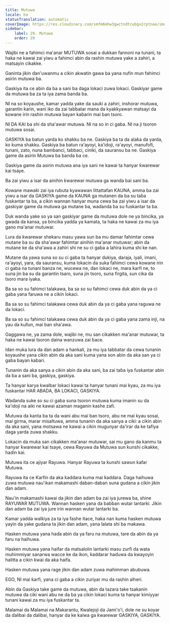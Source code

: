 ```yaml
---
title: Mutuwa
locale: ha
statusTranslation: automatic
coverImage: https://res.cloudinary.com/xmfm6mhw3gwctndtcubgx2rptnae/image/upload/v1740337243/small_cover_educacion_fundamental_a051170f1c.webp
sidebar:
    label: 29. Mutuwa
    order: 29
---
```

Wajibi ne a fahimci ma'anar MUTUWA sosai a dukkan fannoni na tunani, ta haka ne kawai zai yiwu a fahimci abin da rashin mutuwa yake a zahiri, a matsayin cikakke.

Ganinta jikin ɗan'uwanmu a cikin akwatin gawa ba yana nufin mun fahimci asirin mutuwa ba.

Gaskiya ita ce abin da ba a sani ba daga lokaci zuwa lokaci. Gaskiyar game da mutuwa ba za ta iya zama banda ba.

NI na so koyaushe, kamar yadda yake da sauƙi a zahiri, inshorar mutuwa, garantin ƙarin, wani iko da zai tabbatar mana da kyakkyawan matsayi da kowane irin rashin mutuwa bayan kabarin mai ban tsoro.

NI DA KAI ba shi da sha'awar mutuwa. NI na so in ci gaba. NI na ji tsoron mutuwa sosai.

GASKIYA ba batun yarda ko shakku ba ne. Gaskiya ba ta da alaƙa da yarda, ko kuma shakku. Gaskiya ba batun ra'ayoyi, ka'idoji, ra'ayoyi, manufofi, tunani, zato, nuna bambanci, tabbaci, ciniki, da sauransu ba ne. Gaskiya game da asirin Mutuwa ba banda ba ce.

Gaskiya game da asirin mutuwa ana iya sani ne kawai ta hanyar ƙwarewar kai tsaye.

Ba zai yiwu a isar da ainihin ƙwarewar mutuwa ga wanda bai sani ba.

Kowane mawaƙi zai iya rubuta kyawawan littattafan ƘAUNA, amma ba zai yiwu a isar da GASKIYA game da ƘAUNA ga mutanen da ba su taɓa fuskantar ta ba, a cikin wannan hanyar muna cewa ba zai yiwu a isar da gaskiyar game da mutuwa ga mutane ba, waɗanda ba su fuskantar ta ba.

Duk wanda yake so ya san gaskiyar game da mutuwa dole ne ya bincika, ya gwada da kansa, ya bincika yadda ya kamata, ta haka ne kawai za mu iya gano ma'anar mutuwar.

Lura da ƙwarewar shekaru masu yawa sun ba mu damar fahimtar cewa mutane ba su da sha'awar fahimtar ainihin ma'anar mutuwar; abin da mutane ke da sha'awa a zahiri shi ne su ci gaba a lahira kuma shi ke nan.

Mutane da yawa suna so su ci gaba ta hanyar dukiya, daraja, iyali, imani, ra'ayoyi, yara, da sauransu, kuma lokacin da suka fahimci cewa kowane irin ci gaba na tunani banza ne, wucewa ne, ɗan lokaci ne, mara ƙarfi ne, to suna jin ba su da garantin tsaro, suna jin tsoro, suna firgita, sun cika da tsoro mara iyaka.

Ba sa so su fahimci talakawa, ba sa so su fahimci cewa duk abin da ya ci gaba yana faruwa ne a cikin lokaci.

Ba sa so su fahimci talakawa cewa duk abin da ya ci gaba yana raguwa ne da lokaci.

Ba sa so su fahimci talakawa cewa duk abin da ya ci gaba yana zama inji, na yau da kullun, mai ban sha'awa.

Gaggawa ne, ya zama dole, wajibi ne, mu san cikakken ma'anar mutuwar, ta haka ne kawai tsoron daina wanzuwa zai ɓace.

Idan muka lura da ɗan adam a hankali, za mu iya tabbatar da cewa tunanin koyaushe yana cikin abin da aka sani kuma yana son abin da aka san ya ci gaba bayan kabari.

Tunanin da aka sanya a cikin abin da aka sani, ba zai taɓa iya fuskantar abin da ba a sani ba, gaskiya, gaskiya.

Ta hanyar karya kwalbar lokaci kawai ta hanyar tunani mai kyau, za mu iya fuskantar HAR ABADA, BA LOKACI, GASKIYA.

Waɗanda suke so su ci gaba suna tsoron mutuwa kuma imanin su da ka'idoji na aiki ne kawai azaman maganin kashe zafi.

Mutuwa da kanta ba ta da wani abu mai ban tsoro, abu ne mai kyau sosai, mai girma, marar misaltuwa, amma tunanin da aka sanya a ciki: a cikin abin da aka sani, yana motsawa ne kawai a cikin mugunyar da'irar da ke tafiya daga yarda zuwa shakku.

Lokacin da muka san cikakken ma'anar mutuwar, sai mu gano da kanmu ta hanyar ƙwarewar kai tsaye, cewa Rayuwa da Mutuwa sun ƙunshi cikakke, haɗin kai.

Mutuwa ita ce ajiyar Rayuwa. Hanyar Rayuwa ta ƙunshi sawun ƙafar Mutuwa.

Rayuwa ita ce Ƙarfin da aka ƙaddara kuma mai ƙaddara. Daga haihuwa zuwa mutuwa nau'ikan makamashi daban-daban suna gudana a cikin jikin ɗan adam.

Nau'in makamashi kawai da jikin ɗan adam ba zai iya jurewa ba, shine RAYUWAR MUTUWA. Wannan hasken yana da babban wutar lantarki. Jikin ɗan adam ba zai iya jure irin wannan wutar lantarki ba.

Kamar yadda walƙiya za ta iya fashe itace, haka nan kuma hasken mutuwa yayin da yake gudana ta jikin ɗan adam, yana lalata shi ba makawa.

Hasken mutuwa yana haɗa abin da ya faru na mutuwa, tare da abin da ya faru na haihuwa.

Hasken mutuwa yana haifar da matsalolin lantarki masu zurfi da wata muhimmiyar sanarwa wacce ke da ikon, ƙaddarar haɗuwa da kwayoyin halitta a cikin ƙwai da aka haifa.

Hasken mutuwa yana rage jikin ɗan adam zuwa mahimman abubuwa.

EGO, NI mai ƙarfi, yana ci gaba a cikin zuriyar mu da rashin alheri.

Abin da Gaskiya take game da mutuwa, abin da tazara take tsakanin mutuwa da ciki wani abu ne da ba ya cikin lokaci kuma ta hanyar kimiyyar tunani kawai za mu iya fuskantar ta.

Malamai da Malamai na Makarantu, Kwalejoji da Jami'o'i, dole ne su koyar da ɗalibai da ɗalibai, hanyar da ke kaiwa ga ƙwarewar GASKIYA, GASKIYA.

